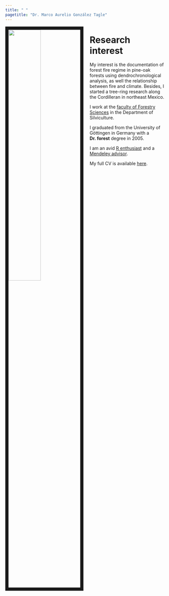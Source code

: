 ```yaml
---
title: " "
pagetitle: "Dr. Marco Aurelio González Tagle"
---
```



<link rel="stylesheet" href="styles.css" type="text/css">

<img src="images/Marco_Suiza.jpg" style="width:45%; border:10px solid; margin-right: 20px" align="left">

# Research interest
My interest is the documentation of forest fire regime in pine-oak forests using dendrochronological analysis, as well the relationship between fire and climate. Besides, I started a tree-ring research along the Cordilleran in northeast Mexico.


I work at the [faculty of Forestry Sciences](http://www.fcf.uanl.mx/) in the Department of Silviculture. 


I graduated from the University of Göttingen in Germany with a __Dr. forest__ degree in 2005. 

I am an avid [R enthusiast](https://rpubs.com/mgtagle-73) and a [Mendeley advisor](https://www.mendeley.com/profiles/marco-aurelio-gonzalez-tagle/). 

My full CV is available [here]().

